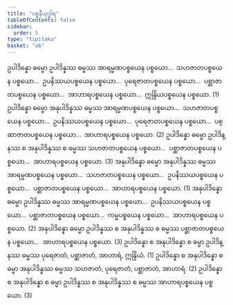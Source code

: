 ```yaml
---
title: "ပစ္စနီယုဒ္ဓါရ"
tableOfContents: false
sidebar:
  order: 5
type: "tipitaka"
basket: "ab"
---
```



<DynamicBreadcrumb />

<Division number="467">

<Paragraph number="3513">
ဥပါဒိန္နော ဓမ္မော ဥပါဒိန္နဿ ဓမ္မဿ အာရမ္မဏပစ္စယေန ပစ္စယော…  သဟဇာတပစ္စယေန ပစ္စယော…  ဥပနိဿယပစ္စယေန ပစ္စယော…  ပုရေဇာတပစ္စယေန ပစ္စယော…  ပစ္ဆာဇာတပစ္စယေန ပစ္စယော…  အာဟာရပစ္စယေန ပစ္စယော…  ဣန္ဒြိယပစ္စယေန ပစ္စယော. (1)
</Paragraph>

<Paragraph number="3514">
ဥပါဒိန္နော ဓမ္မော အနုပါဒိန္နဿ ဓမ္မဿ အာရမ္မဏပစ္စယေန ပစ္စယော…  သဟဇာတပစ္စယေန ပစ္စယော…  ဥပနိဿယပစ္စယေန ပစ္စယော…  ပုရေဇာတပစ္စယေန ပစ္စယော…  ပစ္ဆာဇာတပစ္စယေန ပစ္စယော…  အာဟာရပစ္စယေန ပစ္စယော. (2)
</Paragraph>

<Paragraph number="3515">
ဥပါဒိန္နော ဓမ္မော ဥပါဒိန္နဿ စ အနုပါဒိန္နဿ စ ဓမ္မဿ သဟဇာတပစ္စယေန ပစ္စယော…  ပစ္ဆာဇာတပစ္စယေန ပစ္စယော…  အာဟာရပစ္စယေန ပစ္စယော. (3)
</Paragraph>

</Division>
<Division number="468">

<Paragraph number="3516">
အနုပါဒိန္နော ဓမ္မော အနုပါဒိန္နဿ ဓမ္မဿ အာရမ္မဏပစ္စယေန ပစ္စယော…  သဟဇာတပစ္စယေန ပစ္စယော…  ဥပနိဿယပစ္စယေန ပစ္စယော…  ပစ္ဆာဇာတပစ္စယေန ပစ္စယော…  အာဟာရပစ္စယေန ပစ္စယော. (1)
</Paragraph>

<Paragraph number="3517">
အနုပါဒိန္နော ဓမ္မော ဥပါဒိန္နဿ ဓမ္မဿ အာရမ္မဏပစ္စယေန ပစ္စယော…  ဥပနိဿယပစ္စယေန ပစ္စယော…  ပစ္ဆာဇာတပစ္စယေန ပစ္စယော…  ကမ္မပစ္စယေန ပစ္စယော…  အာဟာရပစ္စယေန ပစ္စယော. (2)
</Paragraph>

<Paragraph number="3518">
အနုပါဒိန္နော ဓမ္မော ဥပါဒိန္နဿ စ အနုပါဒိန္နဿ စ ဓမ္မဿ ပစ္ဆာဇာတပစ္စယေန ပစ္စယော…  အာဟာရပစ္စယေန ပစ္စယော. (3)
</Paragraph>

<Paragraph number="3519">
ဥပါဒိန္နော စ အနုပါဒိန္နော စ ဓမ္မာ ဥပါဒိန္နဿ ဓမ္မဿ ပုရေဇာတံ, ပစ္ဆာဇာတံ, အာဟာရံ, ဣန္ဒြိယံ. (1)
</Paragraph>

<Paragraph number="3520">
ဥပါဒိန္နော စ အနုပါဒိန္နော စ ဓမ္မာ အနုပါဒိန္နဿ ဓမ္မဿ သဟဇာတံ, ပုရေဇာတံ, ပစ္ဆာဇာတံ, အာဟာရံ. (2)
</Paragraph>

<Paragraph number="3521">
ဥပါဒိန္နော စ အနုပါဒိန္နော စ ဓမ္မာ ဥပါဒိန္နဿ စ အနုပါဒိန္နဿ စ ဓမ္မဿ အာဟာရပစ္စယေန ပစ္စယော. (3)
</Paragraph>
</Division>
